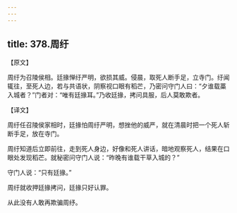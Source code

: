 ```yaml
---
---
---
```

title: 378.周纡
---



【原文】

周纡为召陵侯相。廷掾惮纡严明，欲损其威。侵晨，取死人断手足，立寺门。纡闻辄往，至死人边，若与共语状，阴察视口眼有稻芒，乃密问守门人曰：“夕谁载藁入城者？”门者对：“唯有廷掾耳。”乃收廷掾，拷问具服，后人莫敢欺者。

【译文】

周纡任召陵侯家相时，廷掾怕周纡严明，想挫他的威严，就在清晨时把一个死人斩断手足，放在寺门。

周纡知道后立即前往，走到死人身边，好像和死人讲话，暗地观察死人，结果在口眼处发现稻芒。就秘密问守门人说：“昨晚有谁载干草入城的？”

守门人说：“只有廷掾。”

周纡就收押廷掾拷问，廷掾只好认罪。

从此没有人敢再欺骗周纾。